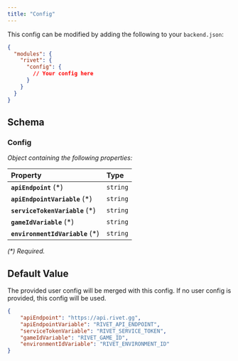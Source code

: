 ```yaml
---
title: "Config"
---
```


This config can be modified by adding the following to your `backend.json`:

```json
{
  "modules": {
    "rivet": {
      "config": {
        // Your config here
      }
    }
  }
}
```

## Schema



### Config

_Object containing the following properties:_

| Property                         | Type     |
| :------------------------------- | :------- |
| **`apiEndpoint`** (\*)           | `string` |
| **`apiEndpointVariable`** (\*)   | `string` |
| **`serviceTokenVariable`** (\*)  | `string` |
| **`gameIdVariable`** (\*)        | `string` |
| **`environmentIdVariable`** (\*) | `string` |

_(\*) Required._


## Default Value

The provided user config will be merged with this config. If no user config is
  provided, this config will be used.

```json
{
    "apiEndpoint": "https://api.rivet.gg",
    "apiEndpointVariable": "RIVET_API_ENDPOINT",
    "serviceTokenVariable": "RIVET_SERVICE_TOKEN",
    "gameIdVariable": "RIVET_GAME_ID",
    "environmentIdVariable": "RIVET_ENVIRONMENT_ID"
}
```

